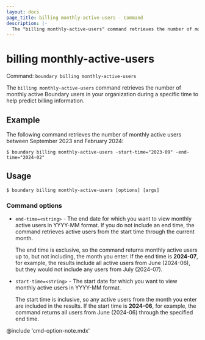 ```yaml
---
layout: docs
page_title: billing monthly-active-users - Command
description: |-
  The "billing monthly-active-users" command retrieves the number of monthly active users during a specified time to help you predict user-based pricing.
---
```


# billing monthly-active-users

Command: `boundary billing monthly-active-users`

The `billing monthly-active-users` command retrieves the number of monthly active Boundary users in your organization during a specific time to help predict billing information.

## Example

The following command retrieves the number of monthly active users between September 2023 and February 2024:

```shell-session
$ boundary billing monthly-active-users -start-time="2023-09" -end-time="2024-02"
```

## Usage

<CodeBlockConfig hideClipboard>

```shell-session
$ boundary billing monthly-active-users [options] [args]
```

</CodeBlockConfig>

### Command options

- `end-time=<string>` -  The end date for which you want to view monthly active users in YYYY-MM format.
If you do not include an end time, the command retrieves active users from the start time through the current month.

   The end time is exclusive, so the command returns monthly active users up to, but not including, the month you enter.
   If the end time is **2024-07**, for example, the results include all active users from June (2024-06), but they would not include any users from July (2024-07).
- `start-time=<string>` -  The start date for which you want to view monthly active users in YYYY-MM format.

   The start time is inclusive, so any active users from the month you enter are included in the results.
   If the start time is **2024-06**, for example, the command returns all users from June (2024-06) through the specified end time.

@include 'cmd-option-note.mdx'